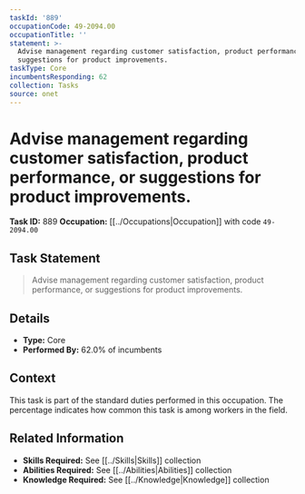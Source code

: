 ```yaml
---
taskId: '889'
occupationCode: 49-2094.00
occupationTitle: ''
statement: >-
  Advise management regarding customer satisfaction, product performance, or
  suggestions for product improvements.
taskType: Core
incumbentsResponding: 62
collection: Tasks
source: onet
---
```

# Advise management regarding customer satisfaction, product performance, or suggestions for product improvements.

**Task ID:** 889
**Occupation:** [[../Occupations|Occupation]] with code `49-2094.00`

## Task Statement

> Advise management regarding customer satisfaction, product performance, or suggestions for product improvements.

## Details

- **Type:** Core
- **Performed By:** 62.0% of incumbents

## Context

This task is part of the standard duties performed in this occupation. The percentage indicates how common this task is among workers in the field.

## Related Information

- **Skills Required:** See [[../Skills|Skills]] collection
- **Abilities Required:** See [[../Abilities|Abilities]] collection
- **Knowledge Required:** See [[../Knowledge|Knowledge]] collection

